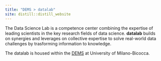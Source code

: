 ```yaml
---
title: "DEMS > datalab"
site: distill::distill_website
---
```


The Data Science Lab is a competence center combining the expertise of leading scientists in the key research fields of data science. 
**datalab** builds on synergies and leverages on collective expertise to solve real-world data challenges by trasforming information to knowledge. 

The datalab is housed within the [DEMS](https://dems.unimib.it/it/ricerca/centri-ricerca) at University of Milano-Bicocca.
